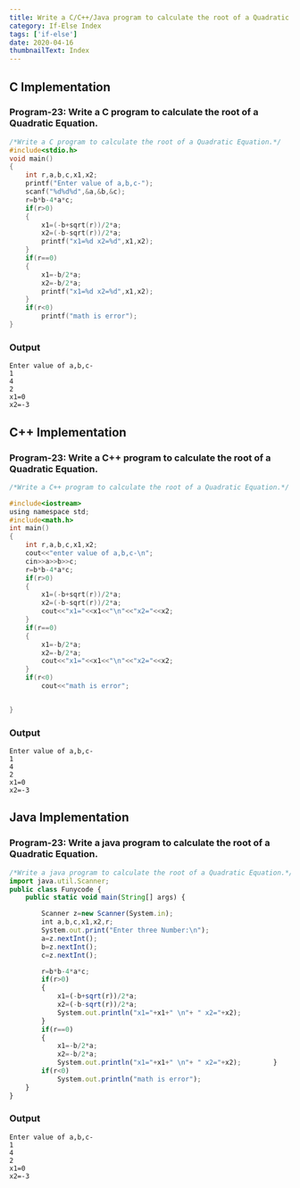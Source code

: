 ```yaml
---
title: Write a C/C++/Java program to calculate the root of a Quadratic Equation.
category: If-Else Index
tags: ['if-else']
date: 2020-04-16
thumbnailText: Index
---
```


## C Implementation
### Program-23: Write a C program to calculate the root of a Quadratic Equation.
```c
/*Write a C program to calculate the root of a Quadratic Equation.*/
#include<stdio.h>
void main()
{
    int r,a,b,c,x1,x2;
    printf("Enter value of a,b,c-");
    scanf("%d%d%d",&a,&b,&c);
    r=b*b-4*a*c;
    if(r>0)
    {
        x1=(-b+sqrt(r))/2*a;
        x2=(-b-sqrt(r))/2*a;
        printf("x1=%d x2=%d",x1,x2);
    }
    if(r==0)
    {
        x1=-b/2*a;
        x2=-b/2*a;
        printf("x1=%d x2=%d",x1,x2);
    }
    if(r<0)
        printf("math is error");
}
```
### Output
```
Enter value of a,b,c-
1
4
2
x1=0
x2=-3
```

## C++ Implementation
### Program-23: Write a C++ program to calculate the root of a Quadratic Equation.
```c
/*Write a C++ program to calculate the root of a Quadratic Equation.*/

#include<iostream>
using namespace std;
#include<math.h>
int main()
{
    int r,a,b,c,x1,x2;
    cout<<"enter value of a,b,c-\n";
    cin>>a>>b>>c;
    r=b*b-4*a*c;
    if(r>0)
    {
        x1=(-b+sqrt(r))/2*a;
        x2=(-b-sqrt(r))/2*a;
        cout<<"x1="<<x1<<"\n"<<"x2="<<x2;
    }
    if(r==0)
    {
        x1=-b/2*a;
        x2=-b/2*a;
        cout<<"x1="<<x1<<"\n"<<"x2="<<x2;
    }
    if(r<0)
        cout<<"math is error";


}
```
### Output
```
Enter value of a,b,c-
1
4
2
x1=0
x2=-3
```

## Java Implementation
### Program-23: Write a java program to calculate the root of a Quadratic Equation.
```js
/*Write a java program to calculate the root of a Quadratic Equation.*/
import java.util.Scanner;
public class Funycode {
    public static void main(String[] args) {

        Scanner z=new Scanner(System.in);
        int a,b,c,x1,x2,r;
        System.out.print("Enter three Number:\n");
        a=z.nextInt();
        b=z.nextInt();
        c=z.nextInt();

        r=b*b-4*a*c;
        if(r>0)
        {
            x1=(-b+sqrt(r))/2*a;
            x2=(-b-sqrt(r))/2*a;
            System.out.println("x1="+x1+" \n"+ " x2="+x2);
        }
        if(r==0)
        {
            x1=-b/2*a;
            x2=-b/2*a;
            System.out.println("x1="+x1+" \n"+ " x2="+x2);        }
        if(r<0)
            System.out.println("math is error");
    }
}
```
### Output
```
Enter value of a,b,c-
1
4
2
x1=0
x2=-3
```
